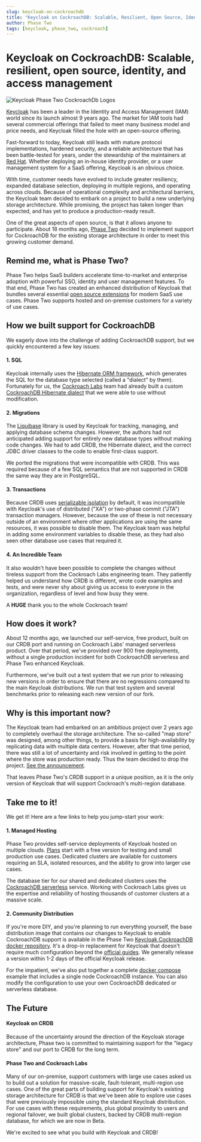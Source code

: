 ```yaml
---
slug: keycloak-on-cockroachdb
title: "Keycloak on CockroachDB: Scalable, Resilient, Open Source, Identity and Access Management"
author: Phase Two
tags: [keycloak, phase_two, cockroach]
---
```


# Keycloak on CockroachDB: Scalable, resilient, open source, identity, and access management

![Keycloak Phase Two CockroachDb Logos](/blog/2023-12-06-keycloak-on-cockroachdb-kcpluscrdb.png)

[Keycloak](https://www.keycloak.org/) has been a leader in the Identity and Access Management (IAM) world since its launch almost 9 years ago. The market for IAM tools had several commercial offerings that failed to meet many business model and price needs, and Keycloak filled the hole with an open-source offering.

Fast-forward to today, Keycloak still leads with mature protocol implementations, hardened security, and a reliable architecture that has been battle-tested for years, under the stewardship of the maintainers at [Red Hat](https://www.redhat.com/). Whether deploying an in-house identity provider, or a user management system for a SaaS offering, Keycloak is an obvious choice.

<!--truncate-->

With time, customer needs have evolved to include greater resiliency, expanded database selection, deploying in multiple regions, and operating across clouds. Because of operational complexity and architectural barriers, the Keycloak team decided to embark on a project to build a new underlying storage architecture. While promising, the project has taken longer than expected, and has yet to produce a production-ready result.

One of the great aspects of open source, is that it allows anyone to participate. About 18 months ago, [Phase Two](https://phasetwo.io) decided to implement support for CockroachDB for the existing storage architecture in order to meet this growing customer demand.

## Remind me, what is Phase Two?

Phase Two helps SaaS builders accelerate time-to-market and enterprise adoption with powerful SSO, identity and user management features. To that end, Phase Two has created an enhanced distribution of Keycloak that bundles several essential [open source extensions](https://github.com/p2-inc) for modern SaaS use cases. Phase Two supports hosted and on-premise customers for a variety of use cases.

## How we built support for CockroachDB

We eagerly dove into the challenge of adding CockroachDB support, but we quickly encountered a few key issues:

#### 1. SQL

Keycloak internally uses the [Hibernate ORM framework](https://hibernate.org/), which generates the SQL for the database type selected (called a "dialect" by them). Fortunately for us, the [Cockroach Labs](https://www.cockroachlabs.com/) team had already built a custom [CockroachDB Hibernate dialect](https://www.cockroachlabs.com/blog/building-support-for-java-orm-hibernate-in-cockroachdb/) that we were able to use without modification.

#### 2. Migrations

The [Liquibase](https://www.liquibase.org/) library is used by Keycloak for tracking, managing, and applying database schema changes. However, the authors had not anticipated adding support for entirely new database types without making code changes. We had to add CRDB, the Hibernate dialect, and the correct JDBC driver classes to the code to enable first-class support.

We ported the migrations that were incompatible with CRDB. This was required because of a few SQL semantics that are not supported in CRDB the same way they are in PostgreSQL.

#### 3. Transactions

Because CRDB uses [serializable isolation](https://www.cockroachlabs.com/docs/stable/transactions#serializable-isolation) by default, it was incompatible with Keycloak's use of distributed ("XA") or two-phase commit ("JTA") transaction managers. However, because the use of these is not necessary outside of an environment where other applications are using the same resources, it was possible to disable them. The Keycloak team was helpful in adding some environment variables to disable these, as they had also seen other database use cases that required it.

#### 4. An **Incredible** Team

It also wouldn't have been possible to complete the changes without tireless support from the Cockroach Labs engineering team. They patiently helped us understand how CRDB is different, wrote code examples and tests, and were never shy about giving us access to everyone in the organization, regardless of level and how busy they were.

A **HUGE** thank you to the whole Cockroach team!

## How does it work?

About 12 months ago, we launched our self-service, free product, built on our CRDB port and running on Cockroach Labs' managed serverless product. Over that period, we've provided over 900 free deployments, without a single production incident for both CockroachDB serverless and Phase Two enhanced Keycloak.

Furthermore, we've built out a test system that we run prior to releasing new versions in order to ensure that there are no regressions compared to the main Keycloak distributions. We run that test system and several benchmarks prior to releasing each new version of our fork.

## Why is this important now?

The Keycloak team had embarked on an ambitious project over 2 years ago to completely overhaul the storage architecture. The so-called "map store" was designed, among other things, to provide a basis for high-availability by replicating data with multiple data centers. However, after that time period, there was still a lot of uncertainty and risk involved in getting to the point where the store was production ready. Thus the team decided to drop the project. [See the announcement](https://www.keycloak.org/2023/10/map-store-removal).

That leaves Phase Two's CRDB support in a unique position, as it is the only version of Keycloak that will support Cockroach's multi-region database.

## Take me to it!

We get it! Here are a few links to help you jump-start your work:

#### 1. Managed Hosting

Phase Two provides self-service deployments of Keycloak hosted on multiple clouds. [Plans](https://phasetwo.io/#pricing) start with a free version for testing and small production use cases. Dedicated clusters are available for customers requiring an SLA, isolated resources, and the ability to grow into larger use cases.

The database tier for our shared and dedicated clusters uses the [CockroachDB serverless](https://www.cockroachlabs.com/lp/serverless-database-p) service. Working with Cockroach Labs gives us the expertise and reliability of hosting thousands of customer clusters at a massive scale.

#### 2. Community Distribution

If you're more DIY, and you're planning to run everything yourself, the base distribution image that contains our changes to Keycloak to enable CockroachDB support is available in the Phase Two [Keycloak CockroachDB docker repository](https://quay.io/repository/phasetwo/keycloak-crdb?tab=info). It's a drop-in replacement for Keycloak that doesn't require much configuration beyond the [official guides](https://www.keycloak.org/guides). We generally release a version within 1-2 days of the official Keycloak release.

For the impatient, we've also put together a complete [docker compose](https://github.com/p2-inc/phasetwo-containers/blob/main/examples/cockroach/docker-compose.yml) example that includes a single node CockroachDB instance. You can also modify the configuration to use your own CockroachDB dedicated or serverless database.

## The Future

#### Keycloak on CRDB

Because of the uncertainty around the direction of the Keycloak storage architecture, Phase two is committed to maintaining support for the "legacy store" and our port to CRDB for the long term.

#### Phase Two and Cockroach Labs

Many of our on-premise, support customers with large use cases asked us to build out a solution for massive-scale, fault-tolerant, multi-region use cases. One of the great parts of building support for Keycloak's existing storage architecture for CRDB is that we've been able to explore use cases that were previously impossible using the standard Keycloak distribution. For use cases with these requirements, plus global proximity to users and regional failover, we built global clusters, backed by CRDB multi-region database, for which we are now in Beta.

We're excited to see what you build with Keycloak and CRDB!
